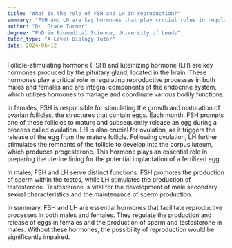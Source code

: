 ```yaml
---
title: "What is the role of FSH and LH in reproduction?"
summary: "FSH and LH are key hormones that play crucial roles in regulating reproductive processes in both males and females."
author: "Dr. Grace Turner"
degree: "PhD in Biomedical Science, University of Leeds"
tutor_type: "A-Level Biology Tutor"
date: 2024-06-12
---
```


Follicle-stimulating hormone (FSH) and luteinizing hormone (LH) are key hormones produced by the pituitary gland, located in the brain. These hormones play a critical role in regulating reproductive processes in both males and females and are integral components of the endocrine system, which utilizes hormones to manage and coordinate various bodily functions.

In females, FSH is responsible for stimulating the growth and maturation of ovarian follicles, the structures that contain eggs. Each month, FSH prompts one of these follicles to mature and subsequently release an egg during a process called ovulation. LH is also crucial for ovulation, as it triggers the release of the egg from the mature follicle. Following ovulation, LH further stimulates the remnants of the follicle to develop into the corpus luteum, which produces progesterone. This hormone plays an essential role in preparing the uterine lining for the potential implantation of a fertilized egg.

In males, FSH and LH serve distinct functions. FSH promotes the production of sperm within the testes, while LH stimulates the production of testosterone. Testosterone is vital for the development of male secondary sexual characteristics and the maintenance of sperm production.

In summary, FSH and LH are essential hormones that facilitate reproductive processes in both males and females. They regulate the production and release of eggs in females and the production of sperm and testosterone in males. Without these hormones, the possibility of reproduction would be significantly impaired.
    